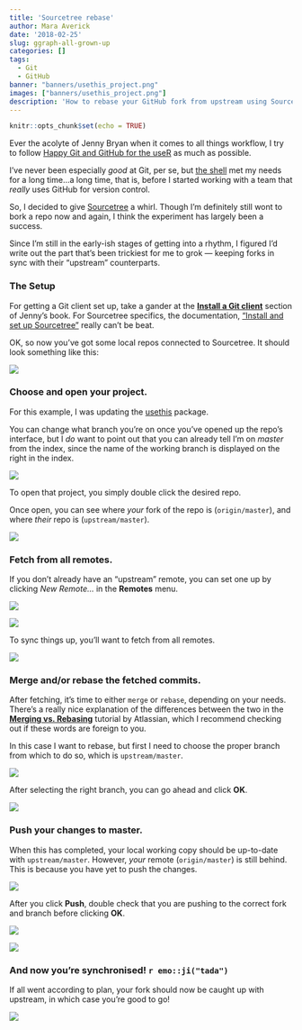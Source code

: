```yaml
---
title: 'Sourcetree rebase'
author: Mara Averick
date: '2018-02-25'
slug: ggraph-all-grown-up
categories: []
tags:
  - Git
  - GitHub
banner: "banners/usethis_project.png"
images: ["banners/usethis_project.png"]
description: 'How to rebase your GitHub fork from upstream using Sourcetree. `r emo::ji("tree")`'
---
```


```r
knitr::opts_chunk$set(echo = TRUE)
```

Ever the acolyte of Jenny Bryan when it comes to all things workflow, I try to
follow [Happy Git and GitHub for the useR](http://happygitwithr.com/) as much as
possible.

I've never been especially _good_ at Git, per se, but [the shell](http://
happygitwithr.com/shell.html) met my needs for a long time...a long time, that
is, before I started working with a team that _really_ uses GitHub for version
control.

So, I decided to give [Sourcetree](https://www.sourcetreeapp.com/) a whirl.
Though I'm definitely still wont to bork a repo now and again, I think the
experiment has largely been a success.

Since I'm still in the early-ish stages of getting into a rhythm, I figured I'd
write out the part that's been trickiest for me to grok — keeping forks in sync
with their "upstream" counterparts.

### The Setup

For getting a Git client set up, take a gander at the [**Install a Git client**](http://happygitwithr.com/git-client.html) section of Jenny's book. For
Sourcetree specifics, the documentation, ["Install and set up Sourcetree"](https://confluence.atlassian.com/get-started-with-sourcetree/install-and-set-up-sourcetree-847359043.html) really can't be beat.

OK, so now you've got some local repos connected to Sourcetree. It should look
something like this:

![](https://i.imgur.com/B7DeUfX.png)

### Choose and open your project.

For this example, I was updating the [usethis](https://github.com/r-lib/usethis) package. 

You can change what branch you're on once you've opened up the repo's interface, but I _do_ want to point out that you can already tell I'm on _master_ from the index, since the name of the working branch is displayed on the right in the index.

![](https://i.imgur.com/AAcWCeY.png)

To open that project, you simply double click the desired repo.

Once open, you can see where _your_ fork of the repo is (`origin/master`), and where _their_ repo is (`upstream/master`).

![](https://i.imgur.com/7FCfMsY.png)

### Fetch from all remotes.

If you don't already have an "upstream" remote, you can set one up by clicking _New Remote..._ in the **Remotes** menu.

![](https://i.imgur.com/210s6wo.png)

![](https://i.imgur.com/I5Gd5Vw.png)

To sync things up, you'll want to fetch from all remotes.

![](https://i.imgur.com/CjW3iOU.png)

### Merge and/or rebase the fetched commits.

After fetching, it's time to either `merge` or `rebase`, depending on your needs. There's a really nice explanation of the differences between the two in the [**Merging vs. Rebasing**](https://www.atlassian.com/git/tutorials/merging-vs-rebasing) tutorial by Atlassian, which I recommend checking out if these words are foreign to you.

In this case I want to rebase, but first I need to choose the proper branch from which to do so, which is `upstream/master`.

![](https://i.imgur.com/q5yi3kZ.png)

After selecting the right branch, you can go ahead and click **OK**.

![](https://i.imgur.com/l5HjVBG.png)

### Push your changes to master.

When this has completed, your local working copy should be up-to-date with `upstream/master`. However, _your_ remote (`origin/master`) is still behind. This is because you have yet to push the changes.

![](https://i.imgur.com/Z6zimts.png)

After you click **Push**, double check that you are pushing to the correct fork and branch before clicking **OK**.

![](https://i.imgur.com/BkRX9Wk.png)

![](https://i.imgur.com/oO74caX.png)

### And now you're synchronised! `r emo::ji("tada")`

If all went according to plan, your fork should now be caught up with upstream, in which case you're good to go!

![](https://i.imgur.com/hxH3mLP.png)
